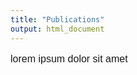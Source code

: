 ```yaml
---
title: "Publications"
output: html_document
---
```


<font style="font-family: Helvetica, sans-serif; font-size:12pt">

lorem ipsum dolor sit amet

</font>



